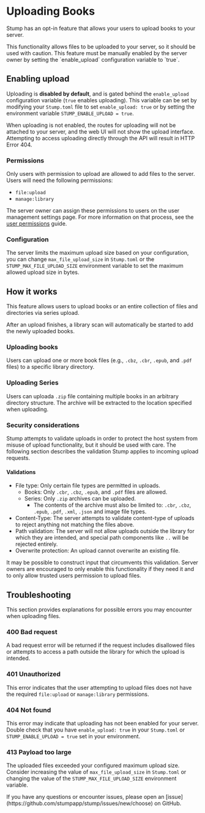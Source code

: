 
# Uploading Books

Stump has an opt-in feature that allows your users to upload books to your server.

<Callout emoji="⚠️">
	This functionality allows files to be uploaded to your server, so it should be used with caution.
	This feature must be manually enabled by the server owner by setting the `enable_upload`
	configuration variable to `true`.
</Callout>

## Enabling upload

Uploading is **disabled by default**, and is gated behind the `enable_upload` configuration variable (`true` enables uploading). This variable can be set by modifying your `Stump.toml` file to set `enable_upload: true` or by setting the environment variable `STUMP_ENABLE_UPLOAD = true`.

When uploading is not enabled, the routes for uploading will not be attached to your server, and the web UI will not show the upload interface. Attempting to access uploading directly through the API will result in HTTP Error 404.

### Permissions

Only users with permission to upload are allowed to add files to the server. Users will need the following permissions:

- `file:upload`
- `manage:library`

The server owner can assign these permissions to users on the user management settings page. For more information on that process, see the [user permissions](/guides/access-control/permissions) guide.

### Configuration

The server limits the maximum upload size based on your configuration, you can change `max_file_upload_size` in `Stump.toml` or the `STUMP_MAX_FILE_UPLOAD_SIZE` environment variable to set the maximum allowed upload size in bytes.

## How it works

This feature allows users to upload books or an entire collection of files and directories via series upload.

After an upload finishes, a library scan will automatically be started to add the newly uploaded books.

### Uploading books

Users can upload one or more book files (e.g., `.cbz`, `.cbr`, `.epub`, and `.pdf` files) to a specific library directory.

### Uploading Series

Users can uploada `.zip` file containing multiple books in an arbitrary directory structure. The archive will be extracted to the location specified when uploading.

### Security considerations

Stump attempts to validate uploads in order to protect the host system from misuse of upload functionality, but it should be used with care. The following section describes the validation Stump applies to incoming upload requests.

#### Validations

- File type: Only certain file types are permitted in uploads.
  - Books: Only `.cbr`, `.cbz`, `.epub`, and `.pdf` files are allowed.
  - Series: Only `.zip` archives can be uploaded.
    - The contents of the archive must also be limited to: `.cbr`, `.cbz`, `.epub`, `.pdf`, `.xml`, `.json` and image file types.
- Content-Type: The server attempts to validate content-type of uploads to reject anything not matching the files above.
- Path validation: The server will not allow uploads outside the library for which they are intended, and special path components like `..` will be rejected entirely.
- Overwrite protection: An upload cannot overwrite an existing file.

It may be possible to construct input that circumvents this validation. Server owners are encouraged to only enable this functionality if they need it and to only allow trusted users permission to upload files.

## Troubleshooting

This section provides explanations for possible errors you may encounter when uploading files.

### 400 Bad request

A bad request error will be returned if the request includes disallowed files or attempts to access a path outside the library for which the upload is intended.

### 401 Unauthorized

This error indicates that the user attempting to upload files does not have the required `file:upload` or `manage:library` permissions.

### 404 Not found

This error may indicate that uploading has not been enabled for your server. Double check that you have `enable_upload: true` in your `Stump.toml` or `STUMP_ENABLE_UPLOAD = true` set in your environment.

### 413 Payload too large

The uploaded files exceeded your configured maximum upload size. Consider increasing the value of `max_file_upload_size` in `Stump.toml` or changing the value of the `STUMP_MAX_FILE_UPLOAD_SIZE` environment variable.

<Callout emoji="📢">
	If you have any questions or encounter issues, please open an
	[issue](https://github.com/stumpapp/stump/issues/new/choose) on GitHub.
</Callout>
